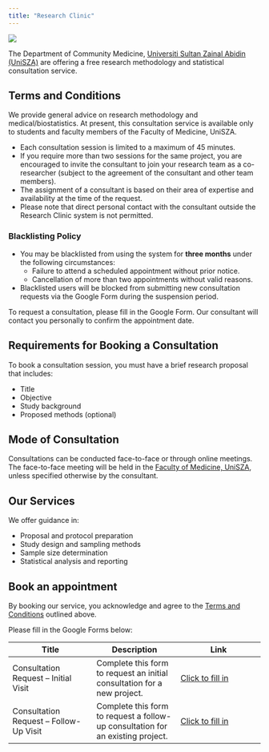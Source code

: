```yaml
---
title: "Research Clinic"
---
```


![](image/logo-fp.png)

The Department of Community Medicine, [Universiti Sultan Zainal Abidin (UniSZA)](https://www.unisza.edu.my/) are offering a free research methodology and statistical consultation service.

## Terms and Conditions

We provide general advice on research methodology and medical/biostatistics. At present, this consultation service is available only to students and faculty members of the Faculty of Medicine, UniSZA.

-   Each consultation session is limited to a maximum of 45 minutes.
-   If you require more than two sessions for the same project, you are encouraged to invite the consultant to join your research team as a co-researcher (subject to the agreement of the consultant and other team members).
-   The assignment of a consultant is based on their area of expertise and availability at the time of the request.
-   Please note that direct personal contact with the consultant outside the Research Clinic system is not permitted.

### Blacklisting Policy

-   You may be blacklisted from using the system for **three months** under the following circumstances:
    -   Failure to attend a scheduled appointment without prior notice.
    -   Cancellation of more than two appointments without valid reasons.
-   Blacklisted users will be blocked from submitting new consultation requests via the Google Form during the suspension period.

To request a consultation, please fill in the Google Form. Our consultant will contact you personally to confirm the appointment date.

## Requirements for Booking a Consultation

To book a consultation session, you must have a brief research proposal that includes:

-   Title
-   Objective
-   Study background
-   Proposed methods (optional)

## Mode of Consultation

Consultations can be conducted face-to-face or through online meetings. The face-to-face meeting will be held in the [Faculty of Medicine, UniSZA](https://maps.app.goo.gl/C5WXT2HbS6gU6dSM7), unless specified otherwise by the consultant.

## Our Services

We offer guidance in:

-   Proposal and protocol preparation
-   Study design and sampling methods
-   Sample size determination
-   Statistical analysis and reporting

## Book an appointment {#book}

By booking our service, you acknowledge and agree to the [Terms and Conditions] outlined above.

Please fill in the Google Forms below:

| Title | Description | Link |
|----|----|----|
| Consultation Request – Initial Visit | Complete this form to request an initial consultation for a new project. | [Click to fill in](https://forms.gle/iL3A93EhrrRTHBib7) |
| Consultation Request – Follow-Up Visit | Complete this form to request a follow-up consultation for an existing project. | [Click to fill in](https://forms.gle/u61h4eKnrBuZHUQJA) |

